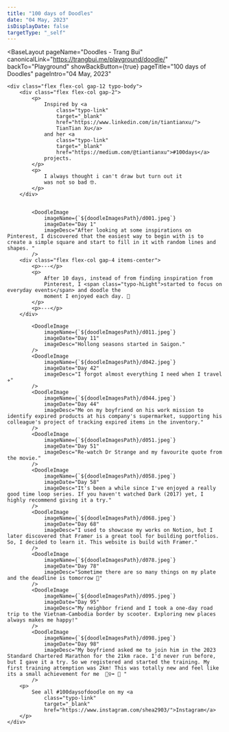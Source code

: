 ```yaml
---
title: "100 days of Doodles"
date: "04 May, 2023"
isDisplayDate: false
targetType: "_self"
---
```




<BaseLayout
    pageName="Doodles - Trang Bui"
    canonicalLink="https://trangbui.me/playground/doodle/"
    backTo="Playground"
    showBackButton={true}
    pageTitle="100 days of Doodles"
    pageIntro="04 May, 2023"
>

    <div class="flex flex-col gap-12 typo-body">
    	<div class="flex flex-col gap-2">
    		<p>
    			Inspired by <a
    				class="typo-link"
    				target="_blank"
    				href="https://www.linkedin.com/in/tiantianxu/">
                    TianTian Xu</a>
    			and her <a
    				class="typo-link"
    				target="_blank"
    				href="https://medium.com/@tiantianxu">#100days</a>
                projects.
    		</p>
    		<p>
    			I always thought i can't draw but turn out it
    			was not so bad 🤓.
    		</p>
    	</div>


    		<DoodleImage
    			imageName={`${doodleImagesPath}/d001.jpeg`}
    			imageDate="Day 1"
    			imageDesc="After looking at some inspirations on Pinterest, I discovered that the easiest way to begin with is to create a simple square and start to fill in it with random lines and shapes. "
    		/>
    	<div class="flex flex-col gap-4 items-center">
    		<p>---</p>
    		<p>
    			After 10 days, instead of from finding inspiration from
    			Pinterest, I <span class="typo-hLight">started to focus on everyday events</span> and doodle the
    			moment I enjoyed each day. 🌈
    		</p>
    		<p>---</p>
    	</div>

    		<DoodleImage
    			imageName={`${doodleImagesPath}/d011.jpeg`}
    			imageDate="Day 11"
    			imageDesc="Hollong seasons started in Saigon."
    		/>
    		<DoodleImage
    			imageName={`${doodleImagesPath}/d042.jpeg`}
    			imageDate="Day 42"
    			imageDesc="I forgot almost everything I need when I travel ✈️"
    		/>
    		<DoodleImage
    			imageName={`${doodleImagesPath}/d044.jpeg`}
    			imageDate="Day 44"
    			imageDesc="Me on my boyfriend on his work mission to identify expired products at his company's supermarket, supporting his colleague's project of tracking expired items in the inventory."
    		/>
    		<DoodleImage
    			imageName={`${doodleImagesPath}/d051.jpeg`}
    			imageDate="Day 51"
    			imageDesc="Re-watch Dr Strange and my favourite quote from the movie."
    		/>
    		<DoodleImage
    			imageName={`${doodleImagesPath}/d058.jpeg`}
    			imageDate="Day 58"
    			imageDesc="It's been a while since I've enjoyed a really good time loop series. If you haven't watched Dark (2017) yet, I highly recommend giving it a try."
    		/>
    		<DoodleImage
    			imageName={`${doodleImagesPath}/d068.jpeg`}
    			imageDate="Day 68"
    			imageDesc="I used to showcase my works on Notion, but I later discovered that Framer is a great tool for building portfolios. So, I decided to learn it. This website is build with Framer."
    		/>
    		<DoodleImage
    			imageName={`${doodleImagesPath}/d078.jpeg`}
    			imageDate="Day 78"
    			imageDesc="Sometime there are so many things on my plate and the deadline is tomorrow 🤯"
    		/>
    		<DoodleImage
    			imageName={`${doodleImagesPath}/d095.jpeg`}
    			imageDate="Day 95"
    			imageDesc="My neighbor friend and I took a one-day road trip to the Vietnam-Cambodia border by scooter. Exploring new places always makes me happy!"
    		/>
    		<DoodleImage
    			imageName={`${doodleImagesPath}/d098.jpeg`}
    			imageDate="Day 98"
    			imageDesc="My boyfriend asked me to join him in the 2023 Standard Chartered Marathon for the 21km race. I'd never run before, but I gave it a try. So we registered and started the training. My first training attemption was 2km! This was totally new and feel like its a small achievement for me  🏃‍♀️‍➡️ 🏅 "
    		/>
    	<p>
    		See all #100daysofdoodle on my <a
    			class="typo-link"
    			target="_blank"
    			href="https://www.instagram.com/shea2903/">Instagram</a>
    	</p>
    </div>

</BaseLayout>
